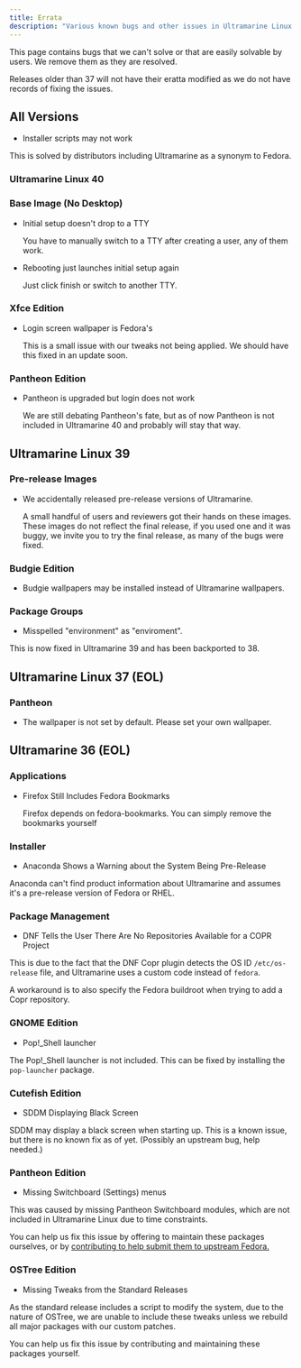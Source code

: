 ```yaml
---
title: Errata
description: "Various known bugs and other issues in Ultramarine Linux."
---
```



This page contains bugs that we can't solve or that are easily solvable by users. We remove them as they are resolved.

Releases older than 37 will not have their eratta modified as we do not have records of fixing the issues.

## All Versions

- Installer scripts may not work

This is solved by distributors including Ultramarine as a synonym to Fedora.

### Ultramarine Linux 40

### Base Image (No Desktop)

- Initial setup doesn't drop to a TTY

  You have to manually switch to a TTY after creating a user, any of them work.

- Rebooting just launches initial setup again

  Just click finish or switch to another TTY.

### Xfce Edition

- Login screen wallpaper is Fedora's

  This is a small issue with our tweaks not being applied. We should have this fixed in an update soon.

### Pantheon Edition

- Pantheon is upgraded but login does not work

  We are still debating Pantheon's fate, but as of now Pantheon is not included in Ultramarine 40 and probably will stay that way.

## Ultramarine Linux 39

### Pre-release Images

- We accidentally released pre-release versions of Ultramarine.

  A small handful of users and reviewers got their hands on these images. These images do not reflect the final release, if you used one and it was buggy, we invite you to try the final release, as many of the bugs were fixed.

### Budgie Edition

- Budgie wallpapers may be installed instead of Ultramarine wallpapers.

### Package Groups

- Misspelled "environment" as "enviroment".

This is now fixed in Ultramarine 39 and has been backported to 38.

## Ultramarine Linux 37 (EOL)

### Pantheon

- The wallpaper is not set by default. Please set your own wallpaper.

## Ultramarine 36 (EOL)

### Applications

- Firefox Still Includes Fedora Bookmarks

  Firefox depends on fedora-bookmarks. You can simply remove the bookmarks yourself

### Installer

- Anaconda Shows a Warning about the System Being Pre-Release

Anaconda can't find product information about Ultramarine and assumes it's a pre-release version of Fedora or RHEL.

### Package Management

- DNF Tells the User There Are No Repositories Available for a COPR Project

This is due to the fact that the DNF Copr plugin detects the OS ID `/etc/os-release` file, and Ultramarine uses a custom code instead of `fedora`.

A workaround is to also specify the Fedora buildroot when trying to add a Copr repository.

### GNOME Edition

- Pop!\_Shell launcher

The Pop!\_Shell launcher is not included. This can be fixed by installing the `pop-launcher` package.

### Cutefish Edition

- SDDM Displaying Black Screen

SDDM may display a black screen when starting up. This is a known issue, but there is no known fix as of yet. (Possibly an upstream bug, help needed.)

### Pantheon Edition

- Missing Switchboard (Settings) menus

This was caused by missing Pantheon Switchboard modules, which are not included in Ultramarine Linux due to time constraints.

You can help us fix this issue by offering to maintain these packages ourselves, or by [contributing to help submit them to upstream Fedora.](https://fedoraproject.org/wiki/SIGs/Pantheon)

### OSTree Edition

- Missing Tweaks from the Standard Releases

As the standard release includes a script to modify the system, due to the nature of OSTree, we are unable to include these tweaks unless we rebuild all major packages with our custom patches.

You can help us fix this issue by contributing and maintaining these packages yourself.
